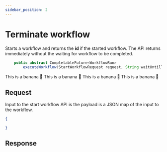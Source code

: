 ```yaml
---
sidebar_position: 2
---
```



# Terminate workflow
Starts a workflow and returns the **id** if the started workflow.  The API returns immediately without the waiting for workflow to be completed.

<Tabs>
<TabItem value="Java" label="Java">

```java
    public abstract CompletableFuture<WorkflowRun>
        executeWorkflow(StartWorkflowRequest request, String waitUntilTask);
```
</TabItem>

  <TabItem value="Golang" label="Golang">
    This is a banana 🍌
  </TabItem>
  <TabItem value="Python" label="Python">
      This is a banana 🍌
  </TabItem>
  <TabItem value="CSharp" label="CSharp">
      This is a banana 🍌
  </TabItem>
  <TabItem value="javascript" label="Javascript">
        This is a banana 🍌
    </TabItem>
</Tabs>

## Request
Input to the start workflow API is the payload is a JSON map of the input to the workflow.
```json
{

}
```

## Response
